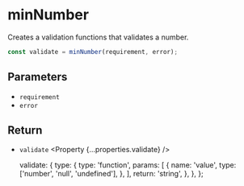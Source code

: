 
<Title>minNumber | Modular Forms</Title>
<Meta
  name="description"
  content="Creates a validation functions that validates a number."
/>

# minNumber

Creates a validation functions that validates a number.

```ts
const validate = minNumber(requirement, error);
```

## Parameters

- `requirement` <Property type="number" />
- `error` <Property type="string" />

## Return

- `validate` <Property {...properties.validate} />

  validate: {
    type: {
      type: 'function',
      params: [
        {
          name: 'value',
          type: ['number', 'null', 'undefined'],
        },
      ],
      return: 'string',
    },
  },
};
